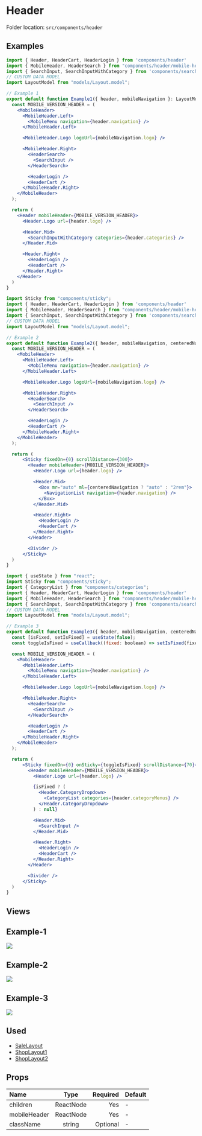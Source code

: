 # Header


<Callout>Folder location: `src/components/header`</Callout>

## Examples

```jsx copy showLineNumbers
import { Header, HeaderCart, HeaderLogin } from 'components/header'
import { MobileHeader, HeaderSearch } from "components/header/mobile-header";
import { SearchInput, SearchInputWithCategory } from 'components/search-box'
// CUSTOM DATA MODEL
import LayoutModel from "models/Layout.model";

// Example 1
export default function Example1({ header, mobileNavigation }: LayoutModel) {
  const MOBILE_VERSION_HEADER = (
    <MobileHeader>
      <MobileHeader.Left>
        <MobileMenu navigation={header.navigation} />
      </MobileHeader.Left>

      <MobileHeader.Logo logoUrl={mobileNavigation.logo} />

      <MobileHeader.Right>
        <HeaderSearch>
          <SearchInput />
        </HeaderSearch>

        <HeaderLogin />
        <HeaderCart />
      </MobileHeader.Right>
    </MobileHeader>
  );

  return (
    <Header mobileHeader={MOBILE_VERSION_HEADER}>
      <Header.Logo url={header.logo} />

      <Header.Mid>
        <SearchInputWithCategory categories={header.categories} />
      </Header.Mid>

      <Header.Right>
        <HeaderLogin />
        <HeaderCart />
      </Header.Right>
    </Header>
  )
}
```

```jsx copy showLineNumbers
import Sticky from "components/sticky";
import { Header, HeaderCart, HeaderLogin } from 'components/header'
import { MobileHeader, HeaderSearch } from "components/header/mobile-header";
import { SearchInput, SearchInputWithCategory } from 'components/search-box'
// CUSTOM DATA MODEL
import LayoutModel from "models/Layout.model";

// Example 2
export default function Example2({ header, mobileNavigation, centeredNavigation }: LayoutModel) {
  const MOBILE_VERSION_HEADER = (
    <MobileHeader>
      <MobileHeader.Left>
        <MobileMenu navigation={header.navigation} />
      </MobileHeader.Left>

      <MobileHeader.Logo logoUrl={mobileNavigation.logo} />

      <MobileHeader.Right>
        <HeaderSearch>
          <SearchInput />
        </HeaderSearch>

        <HeaderLogin />
        <HeaderCart />
      </MobileHeader.Right>
    </MobileHeader>
  );

  return (
      <Sticky fixedOn={0} scrollDistance={300}>
        <Header mobileHeader={MOBILE_VERSION_HEADER}>
          <Header.Logo url={header.logo} />

          <Header.Mid>
            <Box mr="auto" ml={centeredNavigation ? "auto" : "2rem"}>
              <NavigationList navigation={header.navigation} />
            </Box>
          </Header.Mid>

          <Header.Right>
            <HeaderLogin />
            <HeaderCart />
          </Header.Right>
        </Header>

        <Divider />
      </Sticky>
  )
}
```

```jsx copy showLineNumbers
import { useState } from "react";
import Sticky from "components/sticky";
import { CategoryList } from "components/categories";
import { Header, HeaderCart, HeaderLogin } from 'components/header'
import { MobileHeader, HeaderSearch } from "components/header/mobile-header";
import { SearchInput, SearchInputWithCategory } from 'components/search-box'
// CUSTOM DATA MODEL
import LayoutModel from "models/Layout.model";

// Example 3
export default function Example3({ header, mobileNavigation, centeredNavigation }: LayoutModel) {
  const [isFixed, setIsFixed] = useState(false);
  const toggleIsFixed = useCallback((fixed: boolean) => setIsFixed(fixed), []);

  const MOBILE_VERSION_HEADER = (
    <MobileHeader>
      <MobileHeader.Left>
        <MobileMenu navigation={header.navigation} />
      </MobileHeader.Left>

      <MobileHeader.Logo logoUrl={mobileNavigation.logo} />

      <MobileHeader.Right>
        <HeaderSearch>
          <SearchInput />
        </HeaderSearch>

        <HeaderLogin />
        <HeaderCart />
      </MobileHeader.Right>
    </MobileHeader>
  );

  return (
      <Sticky fixedOn={0} onSticky={toggleIsFixed} scrollDistance={70}>
        <Header mobileHeader={MOBILE_VERSION_HEADER}>
          <Header.Logo url={header.logo} />

          {isFixed ? (
            <Header.CategoryDropdown>
              <CategoryList categories={header.categoryMenus} />
            </Header.CategoryDropdown>
          ) : null}

          <Header.Mid>
            <SearchInput />
          </Header.Mid>

          <Header.Right>
            <HeaderLogin />
            <HeaderCart />
          </Header.Right>
        </Header>

        <Divider />
      </Sticky>
  )
}
```

## Views

<h2 className="text-xl font-medium mt-8">Example-1</h2>
<img src="/header/header-1.jpg" className="mt-4 mb-8" />

<h2 className="text-xl font-medium mt-4">Example-2</h2>
<img src="/header/header-2.jpg" className="mt-4 mb-8" />

<h2 className="text-xl font-medium mt-4">Example-3</h2>
<img src="/header/header-3.png" className="mt-4 mb-8" />

## Used

- [SaleLayout](https://bazaar-doc.netlify.app/layouts/sale-layout)
- [ShopLayout1](https://bazaar-doc.netlify.app/layouts/shop-layout-1)
- [ShopLayout2](https://bazaar-doc.netlify.app/layouts/shop-layout-2)

## Props

| Name         |   Type    | Required | Default |
| :----------- | :-------: | -------: | ------- |
| children     | ReactNode |      Yes | -       |
| mobileHeader | ReactNode |      Yes | -       |
| className    |  string   | Optional | -       |
